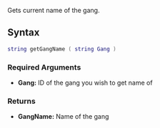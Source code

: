 {{Server function}}
Gets current name of the gang.

==Syntax== 
<syntaxhighlight lang="lua">
string getGangName ( string Gang )
</syntaxhighlight>

===Required Arguments=== 
*'''Gang:''' ID of the gang you wish to get name of

===Returns===
*'''GangName:''' Name of the gang
